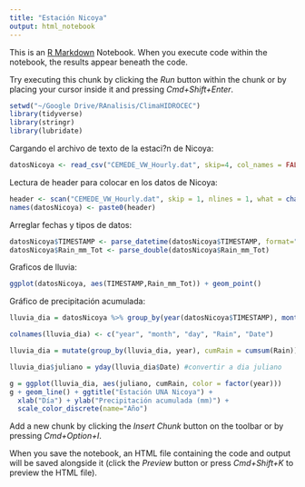 ```yaml
---
title: "Estación Nicoya"
output: html_notebook
---
```


This is an [R Markdown](http://rmarkdown.rstudio.com) Notebook. When you execute code within the notebook, the results appear beneath the code. 

Try executing this chunk by clicking the *Run* button within the chunk or by placing your cursor inside it and pressing *Cmd+Shift+Enter*. 

```r
setwd("~/Google Drive/RAnalisis/ClimaHIDROCEC")
library(tidyverse)
library(stringr)
library(lubridate)
```

Cargando el archivo de texto de la estaci?n de Nicoya:
```r
datosNicoya <- read_csv("CEMEDE_VW_Hourly.dat", skip=4, col_names = FALSE, col_types = cols(.default = col_character()))
```

Lectura de header para colocar en los datos de Nicoya:
```r
header <- scan("CEMEDE_VW_Hourly.dat", skip = 1, nlines = 1, what = character(), sep = ",")
names(datosNicoya) <- paste0(header)
```

Arreglar fechas y tipos de datos:
```r
datosNicoya$TIMESTAMP <- parse_datetime(datosNicoya$TIMESTAMP, format="%Y-%m-%d %H:%M:%S")
datosNicoya$Rain_mm_Tot <- parse_double(datosNicoya$Rain_mm_Tot)
```

Graficos de lluvia:
```r
ggplot(datosNicoya, aes(TIMESTAMP,Rain_mm_Tot)) + geom_point()
```

Gráfico de precipitación acumulada:

```r
lluvia_dia = datosNicoya %>% group_by(year(datosNicoya$TIMESTAMP), month(datosNicoya$TIMESTAMP), day(datosNicoya$TIMESTAMP)) %>% summarise(sum(Rain_mm_Tot), Date = first(TIMESTAMP))

colnames(lluvia_dia) <- c("year", "month", "day", "Rain", "Date")

lluvia_dia = mutate(group_by(lluvia_dia, year), cumRain = cumsum(Rain))

lluvia_dia$juliano = yday(lluvia_dia$Date) #convertir a dia juliano

g = ggplot(lluvia_dia, aes(juliano, cumRain, color = factor(year)))
g + geom_line() + ggtitle("Estación UNA Nicoya") +
  xlab("Día") + ylab("Precipitación acumulada (mm)") +
  scale_color_discrete(name="Año")

```




Add a new chunk by clicking the *Insert Chunk* button on the toolbar or by pressing *Cmd+Option+I*.

When you save the notebook, an HTML file containing the code and output will be saved alongside it (click the *Preview* button or press *Cmd+Shift+K* to preview the HTML file).
